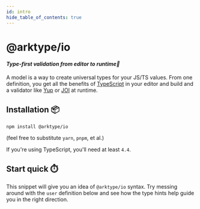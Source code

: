 ```yaml
---
id: intro
hide_table_of_contents: true
---
```



# @arktype/io

<h4>
    <i>Type-first validation from editor to runtime🧬</i>
</h4>

A model is a way to create universal types for your JS/TS values. From one definition, you get all the benefits of [TypeScript](https://github.com/microsoft/TypeScript) in your editor and build and a validator like [Yup](https://github.com/jquense/yup) or [JOI](https://github.com/sideway/joi) at runtime.

## Installation 📦

`npm install @arktype/io`

(feel free to substitute `yarn`, `pnpm`, et al.)

If you're using TypeScript, you'll need at least `4.4`.

## Start quick ⏱️

This snippet will give you an idea of `@arktype/io` syntax. Try messing around with the `user` definition below and see how the type hints help guide you in the right direction.

<StackBlitzDemo embedId="type" />
